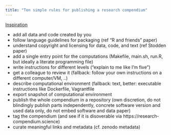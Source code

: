```yaml
---
title: "Ten simple rules for publishing a research compendium"
---
```


[Inspiration](https://scholar.google.de/scholar?q=ten%20simple%20rules%20for)

- add all data and code created by you
- follow language guidelines for packaging (ref "R and friends" paper)
- understand copyright and licensing for data, code, and text (ref Stodden paper)
- add a single entry point for the computations (Makefile, main.sh, run.R, but ideally a literate programming file)
- write instructions for different levels ("explain to me like I'm five")
- get a colleague to review it (fallback: follow your own instructions on a different computer/VM, ..)
- describe computational environment (fallback: text, better: executable instructions like Dockerfile, Vagrantfile
- export snapshot of computational environment
- publish the whole compendium in a repository (own discretion, do not blindingly publish parts independently, concrete software version and used data only, do not embed software and data paper)
- tag the compendium (and see if it is disoverable via https://research-compendium.science)
- curate meaningful links and metadata (cf. zenodo metadata)

